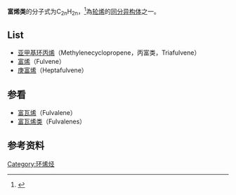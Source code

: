 '''富烯类'''的分子式为C<sub>2n</sub>H<sub>2n</sub>，<ref>{{cite journal
| author = Bergmann, E. D. 
| title = Fulvenes and Substituted Fulvenes
| journal = [[Chemical_Reviews|Chemical Reviews]] 
| volume = 68
| pages = 41–84
| year = 1968
| doi = 10.1021/cr60251a002}}</ref>為[[轮烯|轮烯]]的[[同分异构体|同分异构体]]之一。 
== List ==
* [[亚甲基环丙烯|亚甲基环丙烯]]（Methylenecyclopropene，丙富类，Triafulvene）
*[[富烯|富烯]]（Fulvene）
* [[庚富烯|庚富烯]]（Heptafulvene）
== 参看 ==
* [[富瓦烯|富瓦烯]]（Fulvalene）
* [[富瓦烯类|富瓦烯类]]（Fulvalenes）
==参考资料==
{{reflist}}

{{Authority control}}
[[Category:环烯烃|Category:环烯烃]]

{{Hydrocarbon-stub}}